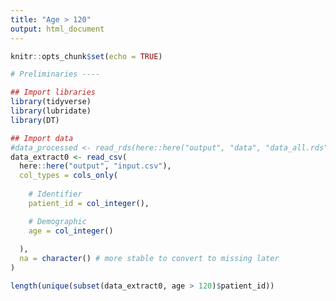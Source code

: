 ```yaml
---
title: "Age > 120"
output: html_document
---
```


```r
knitr::opts_chunk$set(echo = TRUE)
```

```r
# Preliminaries ----

## Import libraries
library(tidyverse)
library(lubridate)
library(DT)

## Import data
#data_processed <- read_rds(here::here("output", "data", "data_all.rds"))
data_extract0 <- read_csv(
  here::here("output", "input.csv"),
  col_types = cols_only(
    
    # Identifier
    patient_id = col_integer(),

    # Demographic
    age = col_integer()
  
  ),
  na = character() # more stable to convert to missing later
)
```

```r
length(unique(subset(data_extract0, age > 120)$patient_id))
```
